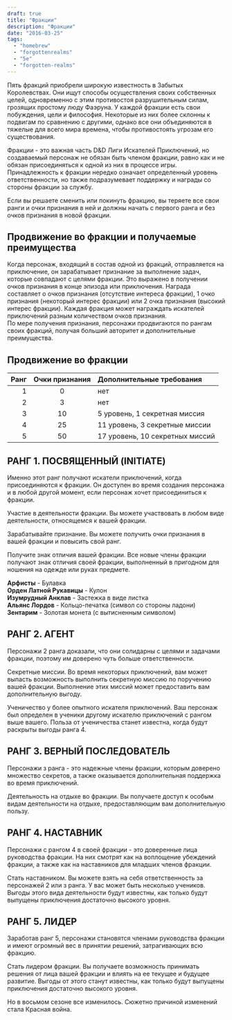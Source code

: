 ```yaml
---
draft: true
title: "Фракции"
description: "Фракции"
date: "2016-03-25"
tags: 
  - "homebrew"
  - "forgottenrealms"
  - "5e"
  - "forgotten-realms"
---
```


Пять фракций приобрели широкую известность в Забытых Королевствах. Они ищут способы осуществления своих собственных целей, одновременно с этим противостоя разрушительным силам, грозящих простому люду Фаэруна. У каждой фракции есть свои побуждения, цели и философия. Некоторые из них более склонны к подвигам по сравнению с другими, однако все они объединяются в тяжелые для всего мира времена, чтобы противостоять угрозам его существования.

Фракции - это важная часть D&D Лиги Искателей Приключений, но создаваемый персонаж не обязан быть членом фракции, равно как и не обязан присоединяться к одной из них в процессе игры. Принадлежность к фракции нередко означает определенный уровень ответственности, но также подразумевает поддержку и награды со стороны фракции за службу.

Если вы решаете сменить или покинуть фракцию, вы теряете все свои ранги и очки признания в ней и должны начать с первого ранга и без очков признания в новой фракции.

## **Продвижение во фракции и получаемые преимущества**

Когда персонаж, входящий в состав одной из фракций, отправляется на приключение, он зарабатывает признание за выполнение задач, которые совпадают с целями фракции. Это выражено в получении очков признания в конце эпизода или приключения. Награда составляет о очков признания (отсутствие интереса фракции), 1 очко признания (некоторый интерес фракции) или 2 очка признания (высокий интерес фракции). Каждая фракция может награждать искателей приключений разным количеством очков признания.  
По мере получения признания, персонажи продвигаются по рангам своих фракций, получая больший авторитет и дополнительные преимущества.

## Продвижение во фракции

|**Ранг** | **Очки признания** | **Дополнительные требования**|  
|---:|:---:|:---|
|1 | 0 | нет  |
|2 | 3 | нет  |
|3 | 10 | 5 уровень, 1 секретная миссия  |
|4 | 25 | 11 уровень, 3 секретные миссии  |
|5 | 50 | 17 уровень, 10 секретных миссий |

## **РАНГ 1. ПОСВЯЩЕННЫЙ (INITIATE)**

Именно этот ранг получают искатели приключений, когда присоединяются к фракции. Он доступен во время создания персонажа и в любой другой момент, если персонаж хочет присоединиться к фракции.

Участие в деятельности фракции. Вы можете участвовать в любом виде деятельности, относящемся к вашей фракции.

Зарабатывайте признание. Вы можете получить очки признания в вашей фракции и повысить свой ранг.

Получите знак отличия вашей фракции. Все новые члены фракции получают знак отличия своей фракции, выполненный в пригодном для ношения на одежде или руках предмете.

**Арфисты** - Булавка  
**Орден Латной Рукавицы** - Кулон  
**Изумрудный Анклав** - Застежка в виде листка  
**Альянс Лордов** - Кольцо-печатка (символ со стороны ладони)  
**Зентарим** - Золотая монета (с вытисненным символом)

## **РАНГ 2. АГЕНТ**

Персонажи 2 ранга доказали, что они солидарны с целями и задачами фракции, поэтому им доверено чуть больше ответственности.

Секретные миссии. Во время некоторых приключений, вам может выпасть возможность выполнить секретную миссию по поручению вашей фракции. Выполнение этих миссий может предоставить вам дополнительную выгоду.

Ученичество у более опытного искателя приключений. Ваш персонаж был определен в ученики другому искателю приключений с рангом выше вашего. Польза от ученичества станет известна, когда будут раскрыты выгоды ранга 4.

## **РАНГ 3. ВЕРНЫЙ ПОСЛЕДОВАТЕЛЬ**

Персонажи з ранга - это надежные члены фракции, которым доверено множество секретов, а также оказывается дополнительная поддержка во время приключений.

Деятельность на отдыхе во фракции. Вы получаете доступ к особым видам деятельности на отдыхе, предоставляющим вам дополнительную пользу.

## **РАНГ 4. НАСТАВНИК**

Персонажи с рангом 4 в своей фракции - это доверенные лица руководства фракции. На них смотрят как на воплощение убеждений фракции, а также как на наставников для младших членов фракции.

Стать наставником. Вы можете взять на себя ответственность за персонажей 2 или з ранга. У вас может быть несколько учеников. Выгоды этого вида деятельности будут известны, как только будут выпущены приключения достаточно высокого уровня.

## **РАНГ 5. ЛИДЕР**

Заработав ранг 5, персонажи становятся членами руководства фракции и имеют огромный вес в принятии решений, затрагивающих всю фракцию.

Стать лидером фракции. Вы получаете возможность принимать решения от лица вашей фракции и влиять на ее текущее и будущее развитие. Выгоды от этого станут известны, как только будут выпущены приключения достаточно высокого уровня.

Но в восьмом сезоне все изменилось. Сюжетно причиной изменений стала Красная война.
